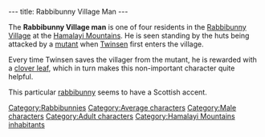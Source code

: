 ---
title: Rabbibunny Village Man
---

{{Character|
Name=Additional Rabbibuny Village man|
Image=Rabbibunny_villager_1.JPG‎|
Race=[[Rabbibunny]]|
Gender=Male|
Size=Medium|
Age=Adult}}

The '''Rabbibunny Village man''' is one of four residents in the [[Rabbibunny Village]] at the [[Hamalayi Mountains]]. He is seen standing by the huts being attacked by a [[mutant]] when [[Twinsen]] first enters the village.

Every time Twinsen saves the villager from the mutant, he is rewarded with a [[clover leaf]], which in turn makes this non-important character quite helpful.

This particular [[rabbibunny]] seems to have a Scottish accent.

[[Category:Rabbibunnies]]
[[Category:Average characters]]
[[Category:Male characters]]
[[Category:Adult characters]]
[[Category:Hamalayi Mountains inhabitants]]